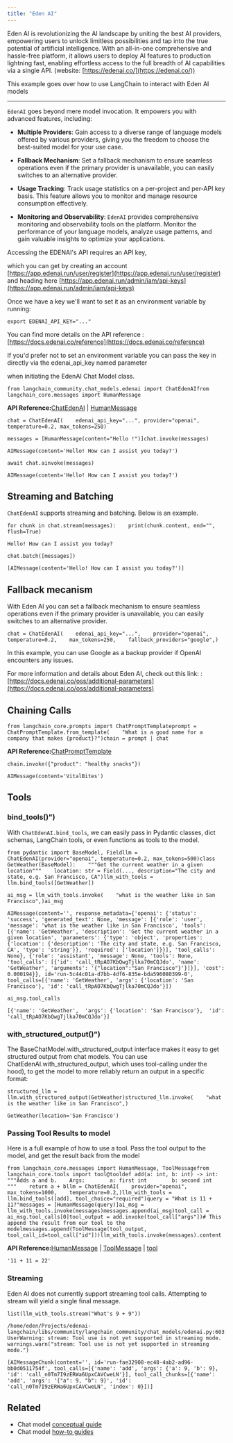 ```yaml
---
title: "Eden AI"
---
```


Eden AI is revolutionizing the AI landscape by uniting the best AI providers, empowering users to unlock limitless possibilities and tap into the true potential of artificial intelligence. With an all-in-one comprehensive and hassle-free platform, it allows users to deploy AI features to production lightning fast, enabling effortless access to the full breadth of AI capabilities via a single API. (website: [https://edenai.co/](https://edenai.co/))

This example goes over how to use LangChain to interact with Eden AI models

***

`EdenAI` goes beyond mere model invocation. It empowers you with advanced features, including:

* **Multiple Providers**: Gain access to a diverse range of language models offered by various providers, giving you the freedom to choose the best-suited model for your use case.

* **Fallback Mechanism**: Set a fallback mechanism to ensure seamless operations even if the primary provider is unavailable, you can easily switches to an alternative provider.

* **Usage Tracking**: Track usage statistics on a per-project and per-API key basis. This feature allows you to monitor and manage resource consumption effectively.

* **Monitoring and Observability**: `EdenAI` provides comprehensive monitoring and observability tools on the platform. Monitor the performance of your language models, analyze usage patterns, and gain valuable insights to optimize your applications.

Accessing the EDENAI's API requires an API key,

which you can get by creating an account [https://app.edenai.run/user/register](https://app.edenai.run/user/register) and heading here [https://app.edenai.run/admin/iam/api-keys](https://app.edenai.run/admin/iam/api-keys)

Once we have a key we'll want to set it as an environment variable by running:

```
export EDENAI_API_KEY="..."
```

You can find more details on the API reference : [https://docs.edenai.co/reference](https://docs.edenai.co/reference)

If you'd prefer not to set an environment variable you can pass the key in directly via the edenai\_api\_key named parameter

when initiating the EdenAI Chat Model class.

```
from langchain_community.chat_models.edenai import ChatEdenAIfrom langchain_core.messages import HumanMessage
```

**API Reference:**[ChatEdenAI](https://python.langchain.com/api_reference/community/chat_models/langchain_community.chat_models.edenai.ChatEdenAI.html) | [HumanMessage](https://python.langchain.com/api_reference/core/messages/langchain_core.messages.human.HumanMessage.html)

```
chat = ChatEdenAI(    edenai_api_key="...", provider="openai", temperature=0.2, max_tokens=250)
```

```
messages = [HumanMessage(content="Hello !")]chat.invoke(messages)
```

```
AIMessage(content='Hello! How can I assist you today?')
```

```
await chat.ainvoke(messages)
```

```
AIMessage(content='Hello! How can I assist you today?')
```

## Streaming and Batching

`ChatEdenAI` supports streaming and batching. Below is an example.

```
for chunk in chat.stream(messages):    print(chunk.content, end="", flush=True)
```

```
Hello! How can I assist you today?
```

```
chat.batch([messages])
```

```
[AIMessage(content='Hello! How can I assist you today?')]
```

## Fallback mecanism

With Eden AI you can set a fallback mechanism to ensure seamless operations even if the primary provider is unavailable, you can easily switches to an alternative provider.

```
chat = ChatEdenAI(    edenai_api_key="...",    provider="openai",    temperature=0.2,    max_tokens=250,    fallback_providers="google",)
```

In this example, you can use Google as a backup provider if OpenAI encounters any issues.

For more information and details about Eden AI, check out this link: : [https://docs.edenai.co/oss/additional-parameters](https://docs.edenai.co/oss/additional-parameters)

## Chaining Calls

```
from langchain_core.prompts import ChatPromptTemplateprompt = ChatPromptTemplate.from_template(    "What is a good name for a company that makes {product}?")chain = prompt | chat
```

**API Reference:**[ChatPromptTemplate](https://python.langchain.com/api_reference/core/prompts/langchain_core.prompts.chat.ChatPromptTemplate.html)

```
chain.invoke({"product": "healthy snacks"})
```

```
AIMessage(content='VitalBites')
```

## Tools

### bind\_tools()")

With `ChatEdenAI.bind_tools`, we can easily pass in Pydantic classes, dict schemas, LangChain tools, or even functions as tools to the model.

```
from pydantic import BaseModel, Fieldllm = ChatEdenAI(provider="openai", temperature=0.2, max_tokens=500)class GetWeather(BaseModel):    """Get the current weather in a given location"""    location: str = Field(..., description="The city and state, e.g. San Francisco, CA")llm_with_tools = llm.bind_tools([GetWeather])
```

```
ai_msg = llm_with_tools.invoke(    "what is the weather like in San Francisco",)ai_msg
```

```
AIMessage(content='', response_metadata={'openai': {'status': 'success', 'generated_text': None, 'message': [{'role': 'user', 'message': 'what is the weather like in San Francisco', 'tools': [{'name': 'GetWeather', 'description': 'Get the current weather in a given location', 'parameters': {'type': 'object', 'properties': {'location': {'description': 'The city and state, e.g. San Francisco, CA', 'type': 'string'}}, 'required': ['location']}}], 'tool_calls': None}, {'role': 'assistant', 'message': None, 'tools': None, 'tool_calls': [{'id': 'call_tRpAO7KbQwgTjlka70mCQJdo', 'name': 'GetWeather', 'arguments': '{"location":"San Francisco"}'}]}], 'cost': 0.000194}}, id='run-5c44c01a-d7bb-4df6-835e-bda596080399-0', tool_calls=[{'name': 'GetWeather', 'args': {'location': 'San Francisco'}, 'id': 'call_tRpAO7KbQwgTjlka70mCQJdo'}])
```

```
ai_msg.tool_calls
```

```
[{'name': 'GetWeather',  'args': {'location': 'San Francisco'},  'id': 'call_tRpAO7KbQwgTjlka70mCQJdo'}]
```

### with\_structured\_output()")

The BaseChatModel.with\_structured\_output interface makes it easy to get structured output from chat models. You can use ChatEdenAI.with\_structured\_output, which uses tool-calling under the hood), to get the model to more reliably return an output in a specific format:

```
structured_llm = llm.with_structured_output(GetWeather)structured_llm.invoke(    "what is the weather like in San Francisco",)
```

```
GetWeather(location='San Francisco')
```

### Passing Tool Results to model

Here is a full example of how to use a tool. Pass the tool output to the model, and get the result back from the model

```
from langchain_core.messages import HumanMessage, ToolMessagefrom langchain_core.tools import tool@tooldef add(a: int, b: int) -> int:    """Adds a and b.    Args:        a: first int        b: second int    """    return a + bllm = ChatEdenAI(    provider="openai",    max_tokens=1000,    temperature=0.2,)llm_with_tools = llm.bind_tools([add], tool_choice="required")query = "What is 11 + 11?"messages = [HumanMessage(query)]ai_msg = llm_with_tools.invoke(messages)messages.append(ai_msg)tool_call = ai_msg.tool_calls[0]tool_output = add.invoke(tool_call["args"])# This append the result from our tool to the modelmessages.append(ToolMessage(tool_output, tool_call_id=tool_call["id"]))llm_with_tools.invoke(messages).content
```

**API Reference:**[HumanMessage](https://python.langchain.com/api_reference/core/messages/langchain_core.messages.human.HumanMessage.html) | [ToolMessage](https://python.langchain.com/api_reference/core/messages/langchain_core.messages.tool.ToolMessage.html) | [tool](https://python.langchain.com/api_reference/core/tools/langchain_core.tools.convert.tool.html)

```
'11 + 11 = 22'
```

### Streaming

Eden AI does not currently support streaming tool calls. Attempting to stream will yield a single final message.

```
list(llm_with_tools.stream("What's 9 + 9"))
```

```
/home/eden/Projects/edenai-langchain/libs/community/langchain_community/chat_models/edenai.py:603: UserWarning: stream: Tool use is not yet supported in streaming mode.  warnings.warn("stream: Tool use is not yet supported in streaming mode.")
```

```
[AIMessageChunk(content='', id='run-fae32908-ec48-4ab2-ad96-bb0d0511754f', tool_calls=[{'name': 'add', 'args': {'a': 9, 'b': 9}, 'id': 'call_n0Tm7I9zERWa6UpxCAVCweLN'}], tool_call_chunks=[{'name': 'add', 'args': '{"a": 9, "b": 9}', 'id': 'call_n0Tm7I9zERWa6UpxCAVCweLN', 'index': 0}])]
```

## Related

* Chat model [conceptual guide](/src/oss/concepts/chat_models)
* Chat model [how-to guides](/src/oss/how_to/#chat-models)
